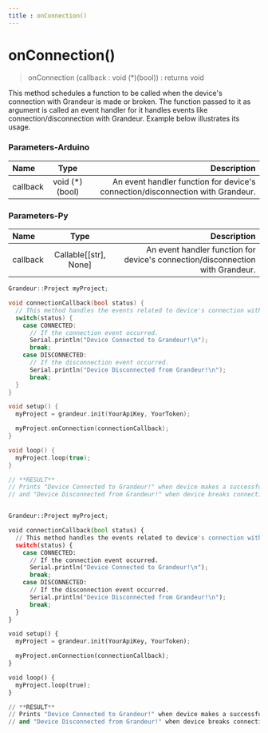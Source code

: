 ```yaml
---
title : onConnection()
---
```

# onConnection()


>onConnection (callback : void (*)(bool)) : returns void

This method schedules a function to be called when the device's connection with Grandeur is made or broken. The function passed to it as argument is called an event handler for it handles events like connection/disconnection with Grandeur. Example below illustrates its usage.


<Tabs group="tab-group-test">

  <Item value="arduino" label="Arduino">

   ### Parameters-Arduino

| Name          | Type        |   Description |
| :------------ | :---------: | ----------: |
| callback         |    void (*)(bool)	    | An event handler function for device's connection/disconnection with Grandeur.|


  </Item>

  <Item value="py" label="Py">

  ### Parameters-Py

| Name       | Type |   Description |
| :------------ | :---------: | ----------: |
| callback         |   Callable[[str], None]	    | An event handler function for device's connection/disconnection with Grandeur.|

  </Item>

</Tabs>


<Tabs group="tab-group-test">

  <Item value="arduino" label="Arduino">




```cpp
Grandeur::Project myProject;

void connectionCallback(bool status) {
  // This method handles the events related to device's connection with Grandeur.
  switch(status) {
    case CONNECTED:
      // If the connection event occurred.
      Serial.println("Device Connected to Grandeur!\n");
      break;
    case DISCONNECTED:
      // If the disconnection event occurred.
      Serial.println("Device Disconnected from Grandeur!\n");
      break;
  }
}

void setup() {
  myProject = grandeur.init(YourApiKey, YourToken);

  myProject.onConnection(connectionCallback);
}

void loop() {
  myProject.loop(true);
}

// **RESULT**
// Prints "Device Connected to Grandeur!" when device makes a successful connection with Grandeur
// and "Device Disconnected from Grandeur!" when device breaks connection from Grandeur.

```




  </Item>

   <Item value="py" label="Py">



```py

Grandeur::Project myProject;

void connectionCallback(bool status) {
  // This method handles the events related to device's connection with Grandeur.
  switch(status) {
    case CONNECTED:
      // If the connection event occurred.
      Serial.println("Device Connected to Grandeur!\n");
      break;
    case DISCONNECTED:
      // If the disconnection event occurred.
      Serial.println("Device Disconnected from Grandeur!\n");
      break;
  }
}

void setup() {
  myProject = grandeur.init(YourApiKey, YourToken);

  myProject.onConnection(connectionCallback);
}

void loop() {
  myProject.loop(true);
}

// **RESULT**
// Prints "Device Connected to Grandeur!" when device makes a successful connection with Grandeur
// and "Device Disconnected from Grandeur!" when device breaks connection from Grandeur.
```

</Item>

</Tabs>